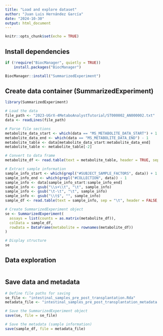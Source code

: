 ```yaml
---
title: "Load and explore dataset"
author: "Juan Luis Hernández García"
date: "2024-10-30"
output: html_document
---
```


```r
knitr::opts_chunk$set(echo = TRUE)
```

## Install dependencies

```r
if (!require("BiocManager", quietly = TRUE))
    install.packages("BiocManager")

BiocManager::install("SummarizedExperiment")
```


## Create data container (SummarizedExperiment)

```r
library(SummarizedExperiment)

# Load the data
file_path <- "2023-UGrX-4MetaboAnalystTutorial/ST000002_AN000002.txt"
data <- readLines(file_path)

# Parse file sections
metabolite_data_start <- which(data == "MS_METABOLITE_DATA_START") + 1
metabolite_data_end <- which(data == "MS_METABOLITE_DATA_END") - 1
metabolite_table <- data[metabolite_data_start:metabolite_data_end]
metabolite_table <- metabolite_table[-2]

# Convert to data frame
metabolite_df <- read.table(text = metabolite_table, header = TRUE, sep = "\t", row.names = 1)

# Extract sample information
sample_info_start <- which(grepl("#SUBJECT_SAMPLE_FACTORS", data)) + 1
sample_info_end <- which(grepl("#COLLECTION", data)) - 1
sample_info <- data[sample_info_start:sample_info_end]
sample_info <- gsub("\\s+\\t", "\t", sample_info)
sample_info <- gsub("\t-\t", "\t", sample_info)
sample_info <- gsub("\\t$", "", sample_info)
sample_df <- read.table(text = sample_info, sep = "\t", header = FALSE, col.names = c("Subject","SampleID", "Factors"))

# Create SummarizedExperiment object
se <- SummarizedExperiment(
  assays = list(counts = as.matrix(metabolite_df)),
  colData = sample_df,
  rowData = DataFrame(metabolite = rownames(metabolite_df))
)

# Display structure
se
```

## Data exploration

```r

```



## Save data and metadata
```r
# Define file paths for saving
se_file <- "intestinal_samples_pre_post_transplantation.Rda"
metadata_file <- "intestinal_samples_pre_post_transplantation_metadata.Rda"

# Save the SummarizedExperiment object
save(se, file = se_file)

# Save the metadata (sample information)
save(sample_df, file = metadata_file)
```

